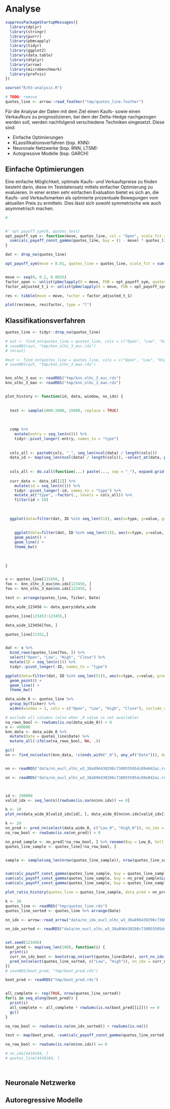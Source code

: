# Analyse


```r

suppressPackageStartupMessages({
  library(dplyr)
  library(stringr)
  library(purrr)
  library(pbmcapply)
  library(tidyr)
  library(ggplot2)
  library(data.table)
  library(dtplyr)
  library(arrow)
  library(microbenchmark)
  library(profvis)
})

source("R/03-analysis.R")

# TODO: remove
quotes_line <- arrow::read_feather("tmp/quotes_line.feather") 

```

Für die Analyse der Daten mit dem Ziel einen Kaufs- sowie einen Verkaufkurs zu prognostizieren, bei dem der Delta-Hedge nachgezogen werden soll, werden nachfolgend verschiedene Techniken eingesetzt. Diese sind:

- Einfache Optimierungen
- KLassifikationsverfahren (bsp. KNN):
- Neuronale Netzwerke (bsp. RNN, LTSM):
- Autogressive Modelle (bsp. GARCH)


## Einfache Optimierungen

Eine einfache Möglichkeit, optimale Kaufs- und Verkaufspreise zu finden besteht darin, diese im Testdatensatz mittels einfacher Optimierung zu evaluieren. In einer ersten sehr einfachen Evaluation bietet es sich an, die Kaufs- und Verkaufsmarken als optimierte prozentuale Bewegungen vom aktuellen Preis zu ermitteln. Dies lässt sich sowohl symmetrische wie auch asymmetrisch machen. 

```r
# 


#' opt_payoff_sym(0, quotes_test)
opt_payoff_sym <- function(move, quotes_line, col = "Open", scale_fct = 1) {
  sum(calc_payoff_const_gamma(quotes_line, buy = (1 - move) * quotes_line[[col]], sell = (1 + move) * quotes_line[[col]], both_first = "buy")) / scale_fct
}

dat <- drop_na(quotes_line)

opt_payoff_sym(move = 0.01, quotes_line = quotes_line, scale_fct = sum(calc_payoff_const_gamma(quotes_line, both_first = "buy")))


move <- seq(0, 0.2, 0.0025)
factor_open <- unlist(pbmclapply(X = move, FUN = opt_payoff_sym, quotes_line = dat, mc.cores = 2, col ="Open", scale_fct = sum(calc_payoff_const_gamma(dat, both_first = "buy"))))
factor_adjusted_t_1 <- unlist(pbmclapply(X = move, FUN = opt_payoff_sym, quotes_line = dat, mc.cores = 2, col ="Adjusted_t_1", scale_fct = sum(calc_payoff_const_gamma(dat, both_first = "buy"))))

res <- tibble(move = move, factor = factor_adjusted_t_1)

plot(res$move, res$factor, type = "l")
```






## Klassifikationsverfahren
```r

quotes_line <- tidyr::drop_na(quotes_line)

# out <- find_nn(quotes_line = quotes_line, cols = c("Open", "Low", "High", "Close"), window = 3, norm = "euclidean", mc.cores = 3)
# saveRDS(out, "tmp/knn_olhc_3_euc.rds")
# rm(out)

#out <- find_nn(quotes_line = quotes_line, cols = c("Open", "Low", "High", "Close"), window = 3, norm = "manhattan", mc.cores = 3)
# saveRDS(out, "tmp/knn_olhc_3_man.rds")


knn_olhc_3_euc <- readRDS("tmp/knn_olhc_3_euc.rds")
knn_olhc_3_man <- readRDS("tmp/knn_olhc_3_man.rds")


plot_history <- function(id, data, window, nn_idx) {
  
  
  test <- sample(1000:2000, 15000, replace = TRUE)
  
  
  
  comp %>%
    mutate(entry = seq_len(n())) %>%
    tidyr::pivot_longer(-entry, names_to = "type")
  
  
  cols_all <- paste0(cols, "_", seq_len(ncol(data) / length(cols)))
  data_id <- map(seq_len(ncol(data) / length(cols)), ~select_at(data, paste0(cols, "_", .)))
  
  
  cols_all <- do.call(function(...) paste(..., sep = "_"), expand.grid(cols, seq_len(ncol(data) / length(cols))))
  
  curr_data <- data_id[[1]] %>% 
    mutate(id = seq_len(n())) %>%
    tidyr::pivot_longer(-id, names_to = "type") %>%
    mutate_at("type", ~factor(., levels = cols_all)) %>%
    filter(id < 10)
  
  
  
  ggplot(data=filter(dat, ID %in% seq_len(51)), aes(x=type, y=value, group = ID)) + 
    
    
    ggplot(data=filter(dat, ID %in% seq_len(51)), aes(x=type, y=value, group = ID)) + 
    geom_point() + 
    geom_line() +
    theme_bw()
  
  
  
}


x <- quotes_line[123456, ]
foo <- knn_olhc_3_euc$nn.idx[123456, ]
foo <- knn_olhc_3_man$nn.idx[123456, ]

test <- arrange(quotes_line, Ticker, Date)

data_wide_123456 <- data_query$data_wide

quotes_line[123453:123455,]

data_wide_123456[foo, ]

quotes_line[21352,]


dat <- x %>%
  bind_rows(quotes_line[foo, ]) %>%
  select("Open", "Low", "High", "Close") %>%
  mutate(ID = seq_len(n())) %>% 
  tidyr::pivot_longer(-ID, names_to = "type")

ggplot(data=filter(dat, ID %in% seq_len(51)), aes(x=type, y=value, group = ID)) + 
  geom_point() + 
  geom_line() +
  theme_bw()


```



```r
data_wide_0 <- quotes_line %>%
  group_by(Ticker) %>%
  widen(window = 3, cols = c("Open", "Low", "High", "Close"), include_current = TRUE)

# exclude all columns (also when _0 value is not available)
na_rows_bool <- rowSums(is.na(data_wide_0)) > 0
n <- 400000
knn_data <- data_wide_0 %>%
  mutate(Date = quotes_line$Date) %>%
  mutate_all(~ifelse(na_rows_bool, NA, .)) 

gc()
nn <- find_nn(select(knn_data, !c(ends_with("_0"), any_of("Date"))), dates = knn_data$Date, mc.cores = 3)


nn <- readRDS("data/nn_eucl_olhc_w3_38a896430298c738055505dc89e042ac.rds")

nn <- readRDS("data/nn_eucl_olhc_w3_38a896430298c738055505dc89e042ac.rds")




```


```r
id <- 280000
valid_idx <- seq_len(n)[rowSums(is.na(nn$nn.idx)) == 0]

k <- 10
plot_nn(data_wide_0[valid_idx[id], ], data_wide_0[nn$nn.idx[valid_idx[id], seq_len(k)],])

```

```r
k <- 20
nn_pred <- pred_nn(select(data_wide_0, c("Low_0", "High_0")), nn_idx = nn$nn.idx[, seq_len(k)])
na_row_bool <- rowSums(is.na(nn_pred)) > 0

nn_pred_sample <- nn_pred[!na_row_bool, ] %>% rename(Buy = Low_0, Sell = High_0)
quotes_line_sample <- quotes_line[!na_row_bool, ]


sample <- sample(seq_len(nrow(quotes_line_sample)), nrow(quotes_line_sample), replace = TRUE)


sum(calc_payoff_const_gamma(quotes_line_sample, buy = quotes_line_sample$Close, sell = quotes_line_sample$Close, both_first = 123456))
sum(calc_payoff_const_gamma(quotes_line_sample, buy = nn_pred_sample$Low_0, sell = nn_pred_sample$High_0, both_first = 123456))
sum(calc_payoff_const_gamma(quotes_line_sample, buy = quotes_line_sample$Low, sell = quotes_line_sample$High, both_first = 123456))

plot_ratio_history(quotes_line = quotes_line_sample, data_pred = nn_pred_sample)


```



```r
k <- 20
quotes_line <- readRDS("tmp/quotes_line.rds")
quotes_line_sorted <- quotes_line %>% arrange(Date)

nn_idx <- arrow::read_arrow("data/nn_idx_eucl_olhc_w3_38a896430298c738055505dc89e042ac.feather")

nn_idx_sorted <- readRDS("data/nn_eucl_olhc_w3_38a896430298c738055505dc89e042ac.rds") %>% .[["nn.idx"]] %>% sort_nn_idx(quotes_line$Date)


set.seed(123456)
boot_pred <- map(seq_len(100), function(i) {
  print(i)
  curr_nn_idx_boot <- bootstrap_nn(sort(quotes_line$Date), sort_nn_idx(nn_idx_sorted), k = k)
  pred_nn(select(quotes_line_sorted, c("Low", "High")), nn_idx = curr_nn_idx_boot)
})
# saveRDS(boot_pred, "tmp/boot_pred.rds")

boot_pred <- readRDS("tmp/boot_pred.rds")


all_complete <- rep(TRUE, nrow(quotes_line_sorted))
for(i in seq_along(boot_pred)) {
  print(i)
  all_complete <- all_complete * rowSums(is.na(boot_pred[[i]])) == 0
  gc()
}

na_row_bool <- rowSums(is.na(nn_idx_sorted)) + rowSums(is.na())

test <- map(boot_pred, ~sum(calc_payoff_const_gamma(quotes_line_sorted[all_complete], buy = .$Low, sell = .$High, both_first = 234567)))

na_row_bool <- rowSums(is.na(nn$nn.idx)) == 0

# nn_idx[4418184, ]
# quotes_line[4418184, ]




```

## Neuronale Netzwerke

## Autoregressive Modelle
